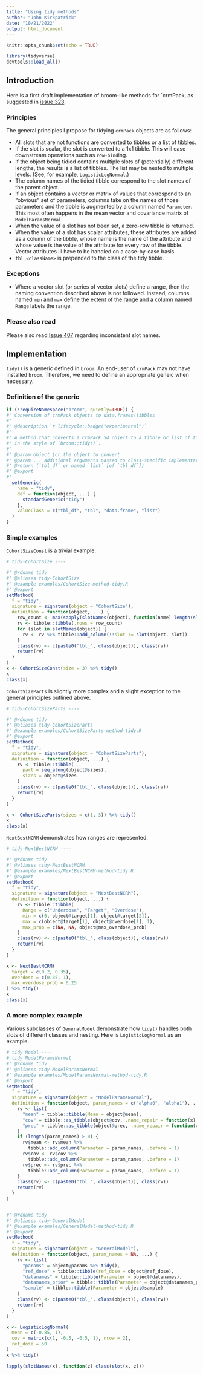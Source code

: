 ```yaml
---
title: "Using tidy methods"
author: "John Kirkpatrick"
date: "10/21/2022"
output: html_document
---
```


```r
knitr::opts_chunk$set(echo = TRUE)

library(tidyverse)
devtools::load_all()
```

## Introduction
Here is a first draft implementation of broom-like methods for `crmPack, as suggested in [issue 323](https://github.com/Roche/crmPack/issues/323).

### Principles
The general principles I propose for tidying `crmPack` objects are as follows:

* All slots that are not functions are converted to tibbles or a list of tibbles.
* If the slot is scalar, the slot is converted to a 1x1 tibble.  This will ease downstream operations such as `row-bind`ing.
* If the object being tidied contains multiple slots of (potentially) different lengths, the results is a list of tibbles.  The list may be nested to multiple levels.  (See, for example, `LogisticLogNormal`.)
* The column names of the tidied tibble correspond to the slot names of the parent object.
* If an object contains a vector or matrix of values that correspond to an "obvious" set of parameters, columns take on the names of those parameters and the tibble is augmented by a column named `Parameter`.  This most often happens in the mean vector and covariance matrix of `ModelParamsNormal`.
* When the value of a slot has not been set, a zero-row tibble is returned.
* When the value of a slot has scalar attributes, these attributes are added as a column of the tibble, whose name is the name of the attribute and whose value is the value of the attribute for every row of the tibble.  Vector attributes ill have to be handled on a case-by-case basis.
* `tbl_<className>` is prepended to the class of the tidy tibble.

### Exceptions
*  Where a vector slot (or series of vector slots) define a range, then the naming convention described above is not followed.  Instead, columns named `min` and `max` define the extent of the range and a column named `Range` labels the range.

### Please also read
Please also read [Issue 407](https://github.com/Roche/crmPack/issues/407) regarding inconsistent slot names.

## Implementation
`tidy()` is a generic defined in `broom`.  An end-user of `crmPack` may not have installed `broom`.  Therefore, we need to define an appropriate geneic when necessary.

### Definition of the generic
```r
if (!requireNamespace("broom", quietly=TRUE)) {
#' Conversion of crmPack objects to data.frames/tibbles
#'
#' @description `r lifecycle::badge("experimental")`
#'
#' A method that converts a crmPack S4 object to a tibble or list of tibbles,
#' in the style of `broom::tidy()`.
#'
#' @param object \cr the object to convert
#' @param ... additional arguments passed to class-specific implementations.
#' @return (`tbl_df` or named `list` [of `tbl_df`])
#' @export
#'
  setGeneric(
    name = "tidy",
    def = function(object, ...) {
      standardGeneric("tidy")
    },
    valueClass = c("tbl_df", "tbl", "data.frame", "list")
  )
}
```

### Simple examples

`CohortSizeConst` is a trivial example.

```r
# tidy-CohortSize ----

#' @rdname tidy
#' @aliases tidy-CohortSize
#' @example examples/CohortSize-method-tidy.R
#' @export
setMethod(
  f = "tidy",
  signature = signature(object = "CohortSize"),
  definition = function(object, ...) {
    row_count <- max(sapply(slotNames(object), function(name) length(slot(object, name))))
    rv <- tibble::tibble(.rows = row_count)
    for (slot in slotNames(object)) {
      rv <- rv %>% tibble::add_column(!!slot := slot(object, slot))
    }
    class(rv) <- c(paste0("tbl_", class(object)), class(rv))
    return(rv)
  }
)
x <- CohortSizeConst(size = 3) %>% tidy()
x
class(x)
```

`CohortSizeParts` is slightly more complex and a slight exception to the general principles outlined above.

```r
# tidy-CohortSizeParts ----

#' @rdname tidy
#' @aliases tidy-CohortSizeParts
#' @example examples/CohortSizeParts-method-tidy.R
#' @export
setMethod(
  f = "tidy",
  signature = signature(object = "CohortSizeParts"),
  definition = function(object, ...) {
    rv <- tibble::tibble(
      part = seq_along(object@sizes),
      sizes = object@sizes
    )
    class(rv) <- c(paste0("tbl_", class(object)), class(rv))
    return(rv)
  }
)

x <- CohortSizeParts(sizes = c(1, 3)) %>% tidy()
x
class(x)
```

`NextBestNCRM` demonstrates how ranges are represented.
```r
# tidy-NextBestNCRM ----

#' @rdname tidy
#' @aliases tidy-NextBestNCRM
#' @example examples/NextBestNCRM-method-tidy.R
#' @export
setMethod(
  f = "tidy",
  signature = signature(object = "NextBestNCRM"),
  definition = function(object, ...) {
    rv <- tibble::tibble(
      Range = c("Underdose", "Target", "Overdose"),
      min = c(0, object@target[1], object@target[2]),
      max = c(object@target[1], object@overdose[1], 1),
      max_prob = c(NA, NA, object@max_overdose_prob)
    )
    class(rv) <- c(paste0("tbl_", class(object)), class(rv))
    return(rv)
  }
)

x <- NextBestNCRM(
  target = c(0.2, 0.35),
  overdose = c(0.35, 1),
  max_overdose_prob = 0.25
) %>% tidy()
x
class(x)
```

### A more complex example
Various subclasses of `GeneralModel` demonstrate how `tidy()` handles both slots of different classes and nesting.  Here is `LogisticLogNormal` as an example.

```r
# tidy Model ----
# tidy ModelParamsNormal
#' @rdname tidy
#' @aliases tidy ModelParamsNormal
#' @example examples/ModelParamsNormal-method-tidy.R
#' @export
setMethod(
  f = "tidy",
  signature = signature(object = "ModelParamsNormal"),
  definition = function(object, param_names = c("alpha0", "alpha1"), ...) {
    rv <- list(
      "mean" = tibble::tibble(Mean = object@mean),
      "cov" = tibble::as_tibble(object@cov, .name_repair = function(x) param_names),
      "prec" = tibble::as_tibble(object@prec, .name_repair = function(x) param_names)
    )
    if (length(param_names) > 0) {
      rv$mean <- rv$mean %>%
        tibble::add_column(Parameter = param_names, .before = 1)
      rv$cov <- rv$cov %>%
        tibble::add_column(Parameter = param_names, .before = 1)
      rv$prec <- rv$prec %>%
        tibble::add_column(Parameter = param_names, .before = 1)
    }
    class(rv) <- c(paste0("tbl_", class(object)), class(rv))
    return(rv)
  }
)


#' @rdname tidy
#' @aliases tidy-GeneralModel
#' @example examples/GeneralModel-method-tidy.R
#' @export
setMethod(
  f = "tidy",
  signature = signature(object = "GeneralModel"),
  definition = function(object, param_names = NA, ...) {
    rv <- list(
      "params" = object@params %>% tidy(),
      "ref_dose" = tibble::tibble(ref_dose = object@ref_dose),
      "datanames" = tibble::tibble(Parameter = object@datanames),
      "datanames_prior" = tibble::tibble(Parameter = object@datanames_prior),
      "sample" = tibble::tibble(Parameter = object@sample)
    )
    class(rv) <- c(paste0("tbl_", class(object)), class(rv))
    return(rv)
  }
)

x <- LogisticLogNormal(
  mean = c(-0.85, 1),
  cov = matrix(c(1, -0.5, -0.5, 1), nrow = 2),
  ref_dose = 50
) 
x %>% tidy()

lapply(slotNames(x), function(z) class(slot(x, z)))
```
